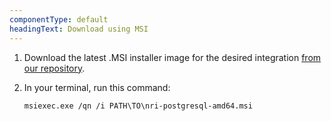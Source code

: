 ```yaml
---
componentType: default
headingText: Download using MSI
---
```


1. Download the latest .MSI installer image for the desired integration [from our repository](https://download.newrelic.com/infrastructure_agent/windows/integrations/).

2. In your terminal, run this command:

   ```shell
   msiexec.exe /qn /i PATH\TO\nri-postgresql-amd64.msi
   ```
